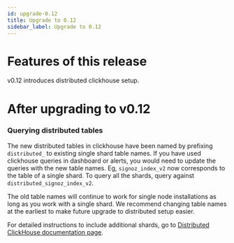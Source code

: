 ```yaml
---
id: upgrade-0.12
title: Upgrade to 0.12
sidebar_label: Upgrade to 0.12
---
```


# Features of this release 
v0.12 introduces distributed clickhouse setup. 


# After upgrading to v0.12

### Querying distributed tables
The new distributed tables in clickhouse have been named by prefixing `distributed_` to existing single shard table names. If you have used clickhouse queries in dashboard or alerts, you would need to update the queries with the new table names. Eg, `signoz_index_v2` now corresponds to the table of a single shard. To query all the shards, query against `distributed_signoz_index_v2`. 

The old table names will continue to work for single node installations as long as you work with a single shard. We recommend changing table names at the earliest to make future upgrade to distributed setup easier. 

For detailed instructions to include additional shards, go to
[Distributed ClickHouse documentation page](/docs/operate/clickhouse/distributed-clickhouse/).
